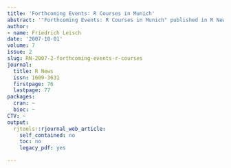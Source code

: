 ```yaml
---
title: 'Forthcoming Events: R Courses in Munich'
abstract: '"Forthcoming Events: R Courses in Munich" published in R News.'
author:
- name: Friedrich Leisch
date: '2007-10-01'
volume: 7
issue: 2
slug: RN-2007-2-forthcoming-events-r-courses
journal:
  title: R News
  issn: 1609-3631
  firstpage: 76
  lastpage: 77
packages:
  cran: ~
  bioc: ~
CTV: ~
output:
  rjtools::rjournal_web_article:
    self_contained: no
    toc: no
    legacy_pdf: yes

---
```

